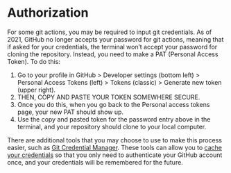 # Authorization {.sec-starting}

For some git actions, you may be required to input git credentials. As of 2021, GitHub no longer accepts your password for git actions, meaning that if asked for your credentials, the terminal won’t accept your password for cloning the repository. Instead, you need to make a PAT (Personal Access Token). To do this:

1. Go to your profile in GitHub > Developer settings (bottom left) > Personal Access Tokens (left) > Tokens (classic) > Generate new token (upper right). 
2. THEN, COPY AND PASTE YOUR TOKEN SOMEWHERE SECURE. 
3. Once you do this, when you go back to the Personal access tokens page, your new PAT should show up. 
4. Use the copy and pasted token for the password entry above in the terminal, and your repository should clone to your local computer.

There are additional tools that you may choose to use to make this process easier, such as [Git Credential Manager](https://github.com/git-ecosystem/git-credential-manager/blob/main/README.md). These tools can allow you to [cache your credentials](https://docs.github.com/en/get-started/getting-started-with-git/caching-your-github-credentials-in-git) so that you only need to authenticate your GitHub account once, and your credentials will be remembered for the future. 

